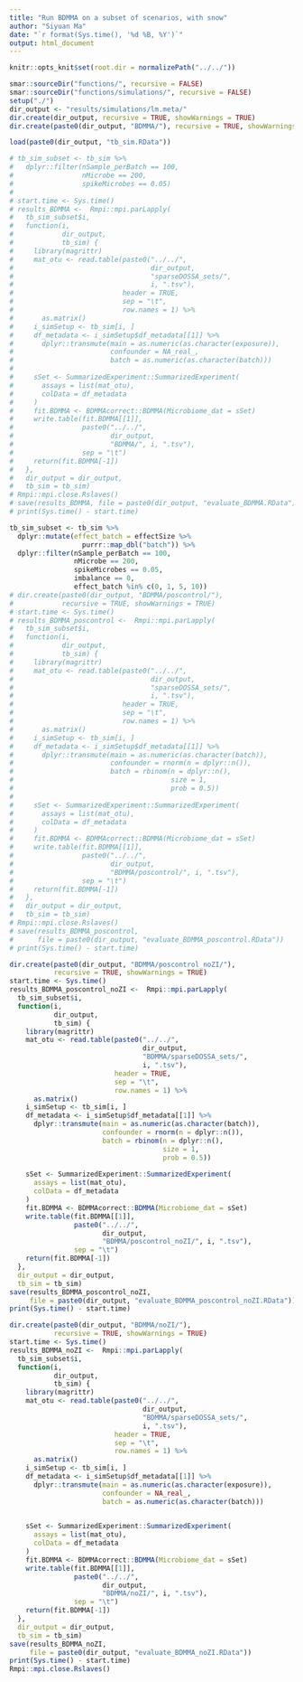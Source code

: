 ```yaml
---
title: "Run BDMMA on a subset of scenarios, with snow"
author: "Siyuan Ma"
date: "`r format(Sys.time(), '%d %B, %Y')`"
output: html_document
---
```

```r
knitr::opts_knit$set(root.dir = normalizePath("../../"))
```
```r
smar::sourceDir("functions/", recursive = FALSE)
smar::sourceDir("functions/simulations/", recursive = FALSE)
setup("./")
dir_output <- "results/simulations/lm.meta/"
dir.create(dir_output, recursive = TRUE, showWarnings = TRUE)
dir.create(paste0(dir_output, "BDMMA/"), recursive = TRUE, showWarnings = TRUE)
```

```r
load(paste0(dir_output, "tb_sim.RData"))
```
```r
# tb_sim_subset <- tb_sim %>%
#   dplyr::filter(nSample_perBatch == 100,
#                 nMicrobe == 200,
#                 spikeMicrobes == 0.05)
# 
# start.time <- Sys.time()
# results_BDMMA <-  Rmpi::mpi.parLapply(
#   tb_sim_subset$i,
#   function(i,
#            dir_output,
#            tb_sim) {
#     library(magrittr)
#     mat_otu <- read.table(paste0("../../",
#                                  dir_output,
#                                  "sparseDOSSA_sets/",
#                                  i, ".tsv"),
#                           header = TRUE,
#                           sep = "\t",
#                           row.names = 1) %>%
#       as.matrix()
#     i_simSetup <- tb_sim[i, ]
#     df_metadata <- i_simSetup$df_metadata[[1]] %>%
#       dplyr::transmute(main = as.numeric(as.character(exposure)),
#                        confounder = NA_real_,
#                        batch = as.numeric(as.character(batch)))
#     
#     sSet <- SummarizedExperiment::SummarizedExperiment(
#       assays = list(mat_otu),
#       colData = df_metadata
#     )
#     fit.BDMMA <- BDMMAcorrect::BDMMA(Microbiome_dat = sSet)
#     write.table(fit.BDMMA[[1]], 
#                 paste0("../../", 
#                        dir_output, 
#                        "BDMMA/", i, ".tsv"),
#                 sep = "\t")
#     return(fit.BDMMA[-1])
#   },
#   dir_output = dir_output,
#   tb_sim = tb_sim)
# Rmpi::mpi.close.Rslaves()
# save(results_BDMMA, file = paste0(dir_output, "evaluate_BDMMA.RData"))
# print(Sys.time() - start.time)
```

```r
tb_sim_subset <- tb_sim %>%
  dplyr::mutate(effect_batch = effectSize %>% 
                  purrr::map_dbl("batch")) %>% 
  dplyr::filter(nSample_perBatch == 100,
                nMicrobe == 200,
                spikeMicrobes == 0.05,
                imbalance == 0,
                effect_batch %in% c(0, 1, 5, 10))
# dir.create(paste0(dir_output, "BDMMA/poscontrol/"), 
#            recursive = TRUE, showWarnings = TRUE)
# start.time <- Sys.time()
# results_BDMMA_poscontrol <-  Rmpi::mpi.parLapply(
#   tb_sim_subset$i,
#   function(i,
#            dir_output,
#            tb_sim) {
#     library(magrittr)
#     mat_otu <- read.table(paste0("../../",
#                                  dir_output,
#                                  "sparseDOSSA_sets/",
#                                  i, ".tsv"),
#                           header = TRUE,
#                           sep = "\t",
#                           row.names = 1) %>%
#       as.matrix()
#     i_simSetup <- tb_sim[i, ]
#     df_metadata <- i_simSetup$df_metadata[[1]] %>%
#       dplyr::transmute(main = as.numeric(as.character(batch)),
#                        confounder = rnorm(n = dplyr::n()),
#                        batch = rbinom(n = dplyr::n(),
#                                       size = 1,
#                                       prob = 0.5))
#     
#     sSet <- SummarizedExperiment::SummarizedExperiment(
#       assays = list(mat_otu),
#       colData = df_metadata
#     )
#     fit.BDMMA <- BDMMAcorrect::BDMMA(Microbiome_dat = sSet)
#     write.table(fit.BDMMA[[1]], 
#                 paste0("../../", 
#                        dir_output, 
#                        "BDMMA/poscontrol/", i, ".tsv"),
#                 sep = "\t")
#     return(fit.BDMMA[-1])
#   },
#   dir_output = dir_output,
#   tb_sim = tb_sim)
# Rmpi::mpi.close.Rslaves()
# save(results_BDMMA_poscontrol, 
#      file = paste0(dir_output, "evaluate_BDMMA_poscontrol.RData"))
# print(Sys.time() - start.time)

dir.create(paste0(dir_output, "BDMMA/poscontrol_noZI/"), 
           recursive = TRUE, showWarnings = TRUE)
start.time <- Sys.time()
results_BDMMA_poscontrol_noZI <-  Rmpi::mpi.parLapply(
  tb_sim_subset$i,
  function(i,
           dir_output,
           tb_sim) {
    library(magrittr)
    mat_otu <- read.table(paste0("../../",
                                 dir_output,
                                 "BDMMA/sparseDOSSA_sets/",
                                 i, ".tsv"),
                          header = TRUE,
                          sep = "\t",
                          row.names = 1) %>%
      as.matrix()
    i_simSetup <- tb_sim[i, ]
    df_metadata <- i_simSetup$df_metadata[[1]] %>%
      dplyr::transmute(main = as.numeric(as.character(batch)),
                       confounder = rnorm(n = dplyr::n()),
                       batch = rbinom(n = dplyr::n(),
                                      size = 1,
                                      prob = 0.5))
    
    sSet <- SummarizedExperiment::SummarizedExperiment(
      assays = list(mat_otu),
      colData = df_metadata
    )
    fit.BDMMA <- BDMMAcorrect::BDMMA(Microbiome_dat = sSet)
    write.table(fit.BDMMA[[1]], 
                paste0("../../", 
                       dir_output, 
                       "BDMMA/poscontrol_noZI/", i, ".tsv"),
                sep = "\t")
    return(fit.BDMMA[-1])
  },
  dir_output = dir_output,
  tb_sim = tb_sim)
save(results_BDMMA_poscontrol_noZI, 
     file = paste0(dir_output, "evaluate_BDMMA_poscontrol_noZI.RData"))
print(Sys.time() - start.time)

dir.create(paste0(dir_output, "BDMMA/noZI/"), 
           recursive = TRUE, showWarnings = TRUE)
start.time <- Sys.time()
results_BDMMA_noZI <-  Rmpi::mpi.parLapply(
  tb_sim_subset$i,
  function(i,
           dir_output,
           tb_sim) {
    library(magrittr)
    mat_otu <- read.table(paste0("../../",
                                 dir_output,
                                 "BDMMA/sparseDOSSA_sets/",
                                 i, ".tsv"),
                          header = TRUE,
                          sep = "\t",
                          row.names = 1) %>%
      as.matrix()
    i_simSetup <- tb_sim[i, ]
    df_metadata <- i_simSetup$df_metadata[[1]] %>%
      dplyr::transmute(main = as.numeric(as.character(exposure)),
                       confounder = NA_real_,
                       batch = as.numeric(as.character(batch)))

    
    sSet <- SummarizedExperiment::SummarizedExperiment(
      assays = list(mat_otu),
      colData = df_metadata
    )
    fit.BDMMA <- BDMMAcorrect::BDMMA(Microbiome_dat = sSet)
    write.table(fit.BDMMA[[1]], 
                paste0("../../", 
                       dir_output, 
                       "BDMMA/noZI/", i, ".tsv"),
                sep = "\t")
    return(fit.BDMMA[-1])
  },
  dir_output = dir_output,
  tb_sim = tb_sim)
save(results_BDMMA_noZI, 
     file = paste0(dir_output, "evaluate_BDMMA_noZI.RData"))
print(Sys.time() - start.time)
Rmpi::mpi.close.Rslaves()
```